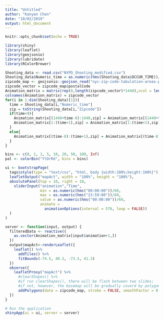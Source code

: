 ---
title: "Untitled"
author: "Kanyan Chen"
date: "10/02/2019"
output: html_document
---

```{r setup, include=FALSE}
knitr::opts_chunk$set(echo = TRUE)
```

```{r warning=FALSE}
library(shiny)
library(leaflet)
library(geojsonio)
library(lubridate)
library(RColorBrewer)
```

```{r load data and preprocess}
Shooting_data <- read.csv("NYPD_Shooting_modified.csv")
Shooting_data$Numeric_time = as.numeric(hms(Shooting_data$OCCUR_TIME))/60
zipcode_map <- geojsonio::geojson_read("nyc-zip-code-tabulation-areas-polygons.geojson",what = "sp")
zipcode_vector = zipcode_map$postalCode
Animation_matrix = matrix(rep(0,length(zipcode_vector)*1440),ncol = length(zipcode_vector))
colnames(Animation_matrix) = zipcode_vector
for(i in 1:dim(Shooting_data)[1]){
  time = Shooting_data[i,"Numeric_time"]
  zip = toString(Shooting_data[i,"Zipcode"])
  if(time<9){
    Animation_matrix[(1440+time-8):1440,zip] = Animation_matrix[(1440+time-8):1440,zip]+1
    Animation_matrix[1:(time+1),zip] = Animation_matrix[1:(time+1),zip]+1
  }
  else{
    Animation_matrix[(time-8):(time+1),zip] = Animation_matrix[(time-8):(time+1),zip]+1
  }
}
```

```{r define color}
bins <- c(0, 1, 2, 5, 10, 20, 50, 100, Inf)
pal <- colorBin("YlOrRd", bins = bins)
```

```{r}
ui <- bootstrapPage(
  tags$style(type = "text/css", "html, body {width:100%;height:100%}"),
  leafletOutput("mapAct", width = "100%", height = "100%"),
  absolutePanel(top = 10, right = 10,
    sliderInput("animation","Time",
                min = as.numeric(hms("00:00:00"))/60,
                max = as.numeric(hms("23:59:00"))/60,
                value = as.numeric(hms("00:00:00"))/60,
                animate =
                  animationOptions(interval = 576, loop = FALSE))
  )
)
```

```{r}
server <- function(input, output) {
  filteredData <- reactive({
    as.vector(Animation_matrix[input$animation+1,])
  })
  output$mapAct<-renderLeaflet({
    leaflet() %>%
      addTiles() %>%
      fitBounds(-74.5, 40.3, -73.5, 41.3)
  })
  observe({
    leafletProxy("mapAct") %>%
      #clearShapes() %>%
      #if run clearShapes(), there will be flash between two slides;
      #if not, however, the basemap will be gradually coverd by polygons.
      addPolygons(data = zipcode_map, stroke = FALSE, smoothFactor = 0.3, fillOpacity = .4,fillColor = pal(filteredData()))
  })
}
```

```{r}
# Run the application 
shinyApp(ui = ui, server = server)
```